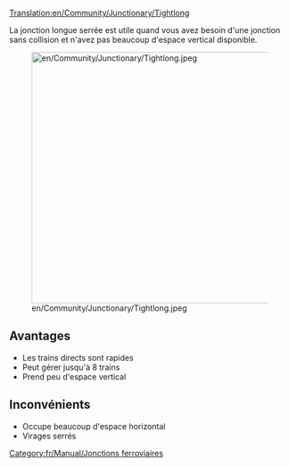 [[Translation:en/Community/Junctionary/Tightlong]]

{{fr/Community/Junctionary/Menu de Croisements}}
La jonction longue serrée est utile quand vous avez besoin d'une jonction sans collision et n'avez pas beaucoup d'espace vertical disponible.

[[File:en/Community/Junctionary/Tightlong.jpeg|thumb|450px|none]]

==Avantages==
* Les trains directs sont rapides
* Peut gérer jusqu'à 8 trains
* Prend peu d'espace vertical

==Inconvénients==
* Occupe beaucoup d'espace horizontal
* Virages serrés


[[Category:fr/Manual/Jonctions ferroviaires]]